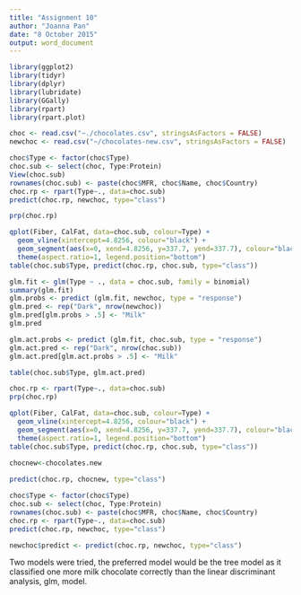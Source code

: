 ```yaml
---
title: "Assignment 10"
author: "Joanna Pan"
date: "8 October 2015"
output: word_document
---
```

```r
library(ggplot2)
library(tidyr)
library(dplyr)
library(lubridate)
library(GGally)
library(rpart)
library(rpart.plot)

choc <- read.csv("~./chocolates.csv", stringsAsFactors = FALSE)
newchoc <- read.csv("~/chocolates-new.csv", stringsAsFactors = FALSE)

choc$Type <- factor(choc$Type)
choc.sub <- select(choc, Type:Protein)
View(choc.sub)
rownames(choc.sub) <- paste(choc$MFR, choc$Name, choc$Country)
choc.rp <- rpart(Type~., data=choc.sub)
predict(choc.rp, newchoc, type="class")

prp(choc.rp)

qplot(Fiber, CalFat, data=choc.sub, colour=Type) + 
  geom_vline(xintercept=4.8256, colour="black") + 
  geom_segment(aes(x=0, xend=4.8256, y=337.7, yend=337.7), colour="black") + 
  theme(aspect.ratio=1, legend.position="bottom")
table(choc.sub$Type, predict(choc.rp, choc.sub, type="class"))
```


```r
glm.fit <- glm(Type ~ ., data = choc.sub, family = binomial)
summary(glm.fit)
glm.probs <- predict (glm.fit, newchoc, type = "response")
glm.pred <- rep("Dark", nrow(newchoc))
glm.pred[glm.probs > .5] <- "Milk"
glm.pred

glm.act.probs <- predict (glm.fit, choc.sub, type = "response")
glm.act.pred <- rep("Dark", nrow(choc.sub))
glm.act.pred[glm.act.probs > .5] <- "Milk"

table(choc.sub$Type, glm.act.pred)

```


```r
choc.rp <- rpart(Type~., data=choc.sub)
prp(choc.rp)

qplot(Fiber, CalFat, data=choc.sub, colour=Type) + 
  geom_vline(xintercept=4.8256, colour="black") + 
  geom_segment(aes(x=0, xend=4.8256, y=337.7, yend=337.7), colour="black") + 
  theme(aspect.ratio=1, legend.position="bottom")
table(choc.sub$Type, predict(choc.rp, choc.sub, type="class"))

chocnew<-chocolates.new
  
predict(choc.rp, chocnew, type="class")

choc$Type <- factor(choc$Type)
choc.sub <- select(choc, Type:Protein)
rownames(choc.sub) <- paste(choc$MFR, choc$Name, choc$Country)
choc.rp <- rpart(Type~., data=choc.sub)
predict(choc.rp, newchoc, type="class")

newchoc$predict <- predict(choc.rp, newchoc, type="class")


``` 


Two models were tried, the preferred model would be the tree model as it classified one more milk chocolate correctly than the linear discriminant analysis, glm, model.
